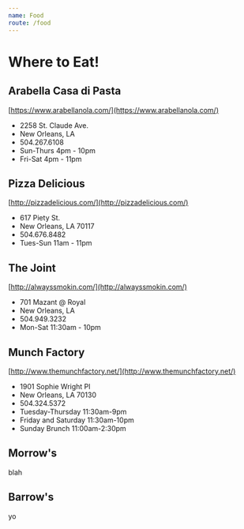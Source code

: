 ```yaml
---
name: Food
route: /food
---
```


# Where to Eat!

## Arabella Casa di Pasta
[https://www.arabellanola.com/](https://www.arabellanola.com/)
- 2258 St. Claude Ave.
- New Orleans, LA
- 504.267.6108
- Sun-Thurs 4pm - 10pm
- Fri-Sat 4pm - 11pm

## Pizza Delicious
[http://pizzadelicious.com/](http://pizzadelicious.com/)
- 617 Piety St.
- New Orleans, LA 70117
- 504.676.8482
- Tues-Sun 11am - 11pm

## The Joint
[http://alwayssmokin.com/](http://alwayssmokin.com/)
- 701 Mazant @ Royal
- New Orleans, LA
- 504.949.3232
- Mon-Sat 11:30am - 10pm

## Munch Factory
[http://www.themunchfactory.net/](http://www.themunchfactory.net/)
- 1901 Sophie Wright Pl
- New Orleans, LA 70130
- 504.324.5372
- Tuesday-Thursday 11:30am-9pm
- Friday and Saturday 11:30am-10pm
- Sunday Brunch 11:00am-2:30pm

## Morrow's
blah

## Barrow's
yo
